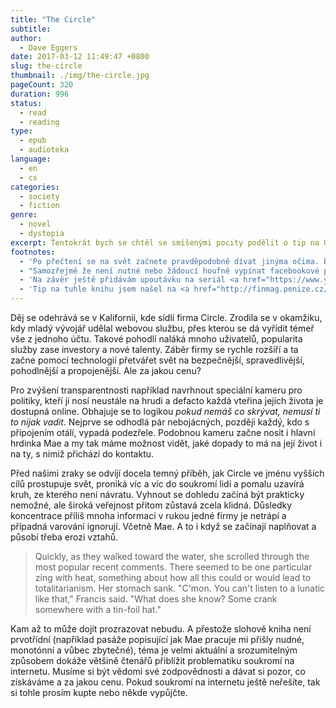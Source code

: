 ```yaml
---
title: "The Circle"
subtitle:
author:
  - Dave Eggers
date: 2017-03-12 11:49:47 +0800
slug: the-circle
thumbnail: ./img/the-circle.jpg
pageCount: 320
duration: 996
status:
  - read
  - reading
type:
  - epub
  - audioteka
language:
  - en
  - cs
categories:
  - society
  - fiction
genre:
  - novel
  - dystopia
excerpt: Tentokrát bych se chtěl se smíšenými pocity podělit o tip na Orwellovský příběh o blízké budoucnosti. Doporučit ji chci, protože poskytuje docela dobrý úvod do problematiky (nejen) digitálního soukromí. To se, jak se v knize také dozvíme, týká všech. I když nejsme na internetu aktivní. Radost mi to ale nedělá, jelikož se nejedná o zrovna příjemné a optimistické čtení.
footnotes:
  - 'Po přečtení se na svět začnete pravděpodobně dívat jinýma očima. Budete si více všímat problematických aspektů, které vypadají navenek zcela nevinně. <a href="https://veekaybee.github.io/facebook-is-collecting-this/#how-facebook-collects-data" target="_blank">Jak sbírá data Facebook</a> si můžete přečíst třeba v článku Vicki Boykis. Paralel s knihou je tam více, než by člověk chtěl. V Číně se zase používá <a href="https://www.nytimes.com/video/technology/100000004574648/china-internet-wechat.html" target="_blank">aplikace WeChat</a> - velmi podobná té, která v knize stála u zrodu firmy Circle. Uživatelé pomocí ní pohodlně navazují kontakty, platí, objednávají taxíky a mnoho dalšího. Vedení firmy (a v tomto případě automaticky i autoritativní vláda), tak má přesný přehled o každém kroku svých uživatelů. Lidé si na sebe sami pletou bič, a snad i rádi.'
  - "Samozřejmě že není nutné nebo žádoucí houfně vypínat facebookové profily nebo něco podobného. Během používání je ale fajn mít na zřeteli i rizika a chovat se podle toho."
  - 'Na závěr ještě přidávám upoutávku na seriál <a href="https://www.youtube.com/watch?v=R32qWdOWrTo" target="_blank">Black Mirror</a>, který stravitelnou a zábavnou formou upozorňuje na problematické jevy technologií a společnosti v moderní době.'
  - 'Tip na tuhle knihu jsem našel na <a href="http://finmag.penize.cz/recenze/275550-the-circle-kdo-ma-tajemstvi-lze" target="_blank">finmagu</a> a na <a href="https://067.cz/archiv/2/knihy-roku-2013.html" target="_blank">067.cz</a>.'
---
```


Děj se odehrává se v Kalifornii, kde sídlí firma Circle. Zrodila se v okamžiku, kdy mladý vývojář udělal webovou službu, přes kterou se dá vyřídit témeř vše z jednoho účtu. Takové pohodlí naláká mnoho uživatelů, popularita služby zase investory a nové talenty. Záběr firmy se rychle rozšíří a ta začne pomocí technologií přetvářet svět na bezpečnější, spravedlivější, pohodlnější a propojenější. Ale za jakou cenu?

Pro zvýšení transparentnosti například navrhnout speciální kameru pro politiky, kteří ji nosí neustále na hrudi a defacto každá vteřina jejich života je dostupná online. Obhajuje se to logikou _pokud nemáš co skrývat, nemusí ti to nijak vadit_. Nejprve se odhodlá pár nebojácných, později každý, kdo s připojením otálí, vypadá podezřele. Podobnou kameru začne nosit i hlavní hrdinka Mae a my tak máme možnost vidět, jaké dopady to má na její život i na ty, s nimiž přichází do kontaktu.

Před našimi zraky se odvíjí docela temný příběh, jak Circle ve jménu vyšších cílů prostupuje svět, proniká víc a víc do soukromí lidí a pomalu uzavírá kruh, ze kterého není návratu. Vyhnout se dohledu začíná být prakticky nemožné, ale široká veřejnost přitom zůstavá zcela klidná. Důsledky koncentrace příliš mnoha informací v rukou jedné firmy je netrápí a případná varování ignorují. Včetně Mae. A to i když se začínají naplňovat a působí třeba erozi vztahů.

> Quickly, as they walked toward the water, she scrolled through the most popular recent comments. There seemed to be one particular zing with heat, something about how all this could or would lead to totalitarianism. Her stomach sank. "C'mon. You can't listen to a lunatic like that," Francis said. "What does she know? Some crank somewhere with a tin-foil hat."

Kam až to může dojít prozrazovat nebudu. A přestože slohově kniha není prvotřídní (například pasáže popisující jak Mae pracuje mi přišly nudné, monotónní a vůbec zbytečné), téma je velmi aktuální a srozumitelným způsobem dokáže většině čtenářů přiblížit problematiku soukromí na internetu. Musíme si být vědomi své zodpovědnosti a dávat si pozor, co získáváme a za jakou cenu. Pokud soukromí na internetu ještě neřešíte, tak si tohle prosím kupte nebo někde vypůjčte.
